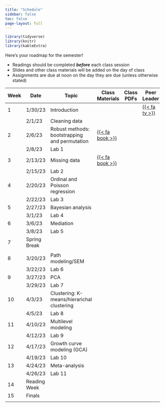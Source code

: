 ```yaml
---
title: "Schedule"
sidebar: false
toc: false
page-layout: full
---
```


```r
library(tidyverse)
library(knitr)
library(kableExtra)
```

::: schedule-page
Here's your roadmap for the semester!

<ul class="icon-list">

<li><i class="fas fa-book-reader"></i> Readings should be completed ***before*** each class session</li>

<li><i class="fas fa-tv"></i> Slides and other class materials will be added on the day of class</li>

<li><i class="fas fa-keyboard"></i> Assignments are due at noon on the day they are due (unless otherwise stated)</li>

</ul>
|     Week  |     Date         |     Topic                                         | Class Materials                                  | Class PDFs | Peer Leader |
|-----------|------------------|---------------------------------------------------|--------------------------------------------------|------------|-------------|
|     1     |     1/30/23      | Introduction                                      |                                                  |            |  [{{<   fa tv   >}}](/slides/welcome/01-welcome-speaker.html)            |
|           | 2/1/23           | Cleaning data                                     |                                                  |            |             |
|     2     |     2/6/23       |     Robust methods: bootstrapping and permutation |     [{{<   fa book   >}}](/schedule/02-week.qmd) |          |             |
|           | 2/8/23           | Lab 1                                             |                                                  |            |             |
|     3     |     2/13/23      |     Missing data                                  |     [{{<   fa book   >}}](/schedule/03-week.qmd) |            |             |
|           | 2/15/23          | Lab 2                                             |                                                  |            |             |
|     4     |     2/20/23      |     Ordinal and Poisson regression                |                                                  |            |             |
|           | 2/22/23          | Lab 3                                             |                                                  |            |             |
|     5     |     2/27/23      |     Bayesian analysis                             |                                                  |            |             |
|           | 3/1/23           | Lab 4                                             |                                                  |            |             |
|     6     |     3/6/23       |     Mediation                                     |                                                  |            |             |
|           | 3/8/23           | Lab 5                                             |                                                  |            |             |
|     7     |     Spring Break |                                                   |                                                  |            |             |
|           |                  |                                                   |                                                  |            |             |
|     8     |     3/20/23      |     Path modeling/SEM                             |                                                  |            |             |
|           | 3/22/23          | Lab 6                                             |                                                  |            |             |
|     9     |     3/27/23      |     PCA                                           |                                                  |            |             |
|           | 3/29/23          | Lab 7                                             |                                                  |            |             |
|     10    |     4/3/23       |     Clustering: K-means/hierarichal clustering    |                                                  |            |             |
|           | 4/5/23           | Lab 8                                             |                                                  |            |             |
|     11    |     4/10/23      |     Multilevel modeling                           |                                                  |            |             |
|           | 4/12/23          | Lab 9                                             |                                                  |            |             |
|     12    |     4/17/23      |     Growth curve modeling (GCA)                   |                                                  |            |             |
|           | 4/19/23          | Lab 10                                            |                                                  |            |             |
|     13    |     4/24/23      |     Meta-analysis                                 |                                                  |            |             |
|           | 4/26/23          | Lab 11                                            |                                                  |            |             |
|     14    |     Reading Week |                                                   |                                                  |            |             |
|     15    |     Finals       |                                                   |                                                  |            |             |
|           |                  |                                                   |                                                  |            |             |

:::
